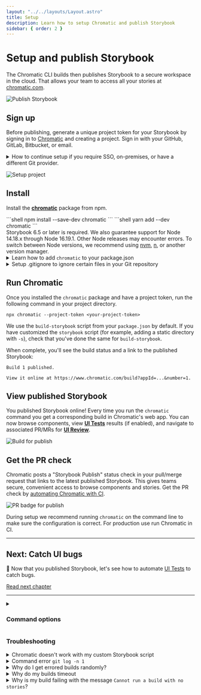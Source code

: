 ```yaml
---
layout: "../../layouts/Layout.astro"
title: Setup
description: Learn how to setup Chromatic and publish Storybook
sidebar: { order: 2 }
---
```



# Setup and publish Storybook

The Chromatic CLI builds then publishes Storybook to a secure workspace in the cloud. That allows your team to access all your stories at [chromatic.com](https://www.chromatic.com/start).

![Publish Storybook](../../images/workflow-publish.png)

## Sign up

Before publishing, generate a unique project token for your Storybook by signing in to [Chromatic](https://www.chromatic.com/start) and creating a project. Sign in with your GitHub, GitLab, Bitbucket, or email.

<details>
<summary id="demo-chromatic-unlinked">How to continue setup if you require SSO, on-premises, or have a different Git provider.</summary>

These instructions will teach you how to setup Chromatic with an ["unlinked" project](/docs/access#unlinked-projects). This can be useful in these situations:

- You need an enterprise plan but want to trial Chromatic in your project first
- You use an OAuth provider that we don't support right now
- You use Git hosting that we don't support right now

Start by signing in using your _personal_ account via any of the supported providers. We'll use this to authenticate you as a user only so the account doesn't have to be associated with your work.

Select "Create a project" and type your project name to create an unlinked project.

![Setup unlinked project](../../images/chromatic-setup-unlinked-project.png)

Nice! You created an unlinked project. This will allow you to get started with [UI Testing](/docs/test) workflow regardless of the underlying git provider. You can then configure your CI system to automatically run a Chromatic build on push.

The Chromatic CLI provides the option to generate a JUnit XML report of your build, which you can use to handle commit / pull request statuses yourself. See [debug options](/docs/cli#debug-options) for details.

Unlinked projects have certain drawbacks:

- You won't get automatic PR checks, so pull requests will not be marked with our status messages. You'll need to set this up manually via your CI provider.
- Authentication and access control must be handled manually through user invites.

Now continue setting up Chromatic [as usual](/docs/setup#install).

</details>

![Setup project](../../images/setup.png)

## Install

Install the [**chromatic**](https://www.npmjs.com/package/chromatic) package from npm.

<Tabs>
  <TabItem label="npm">
    ```shell
    npm install --save-dev chromatic
    ```
  </TabItem>
  <TabItem label="yarn">
    ```shell
    yarn add --dev chromatic
    ```
  </TabItem>
</Tabs>

<div class="aside">Storybook 6.5 or later is required. We also guarantee support for Node 14.18.x through Node 16.19.1. Other Node releases may encounter errors. To switch between Node versions, we recommend using <a href="https://github.com/nvm-sh/nvm">nvm</a>, <a href="https://github.com/tj/n">n</a>, or another version manager.</div>

<details>
<summary>Learn how to add <code>chromatic</code> to your package.json</summary>

The `chromatic` command will also give you the option of adding an npm script to your `package.json` so you can run future builds with `npm run chromatic/yarn chromatic`. If you want to add it manually, it should look something like:

```json
{
  "scripts": {
    "chromatic": "chromatic"
  }
}
```

The above script command will pick up your project token by reading the `CHROMATIC_PROJECT_TOKEN` environment variable. After adding the above, ensure you set `CHROMATIC_PROJECT_TOKEN` when you run builds - such as in your CI config.

If you allowed `chromatic` to add the above line, it will also have written the environment variable to your `package.json`. This environment variable can also be set via your CI config for extra privacy.

</details>

<details>
<summary>Setup .gitignore to ignore certain files in your Git repository</summary>

Running the Chromatic command may generate certain files for logging and debugging purposes. Exactly which files it generates depends on your configuration, but these entries should likely be added to your `.gitignore` file:

```
build-storybook.log
chromatic.log
chromatic-build-*.xml
chromatic-diagnostics.json
```

</details>

## Run Chromatic

Once you installed the `chromatic` package and have a project token, run the following command in your project directory.

```shell
npx chromatic --project-token <your-project-token>
```

<div class="aside">
We use the <code>build-storybook</code> script from your <code>package.json</code> by default. If you have customized the <code>storybook</code> script (for example, adding a static directory with <code>-s</code>), check that you've done the same for <code>build-storybook</code>.
</div>

When complete, you'll see the build status and a link to the published Storybook:

```shell
Build 1 published.

View it online at https://www.chromatic.com/build?appId=...&number=1.
```

## View published Storybook

You published Storybook online! Every time you run the `chromatic` command you get a corresponding build in Chromatic's web app. You can now browse components, view [**UI Tests**](/docs/test) results (if enabled), and navigate to associated PR/MRs for [**UI Review**](/docs/review).

![Build for publish](../../images/build-publish-only.png)

## Get the PR check

Chromatic posts a "Storybook Publish" status check in your pull/merge request that links to the latest published Storybook. This gives teams secure, convenient access to browse components and stories. Get the PR check by [automating Chromatic with CI](/docs/ci).

![PR badge for publish](../../images/prbadge-publish.png)

<div class="aside">During setup we recommend running <code>chromatic</code> on the command line to make sure the configuration is correct. For production use run Chromatic in CI.</div>

---

## Next: Catch UI bugs

📸 Now that you published Storybook, let's see how to automate [UI Tests](/docs/test) to catch bugs.

<a class="btn primary round" href="/docs/test">Read next chapter</a>

---

<details>
<summary><h3 class="no-anchor">Command options</h3></summary>

If you have customized the way your Storybook runs, you may need to pass additional options to the `chromatic` command. Learn more in the [package documentation](https://github.com/chromaui/chromatic-cli#main-options).

</details>

### Troubleshooting

<details>
<summary>Chromatic doesn't work with my custom Storybook script</summary>

We do our best to interpret your Storybook script in package.json, but you might need to pass additional options to the `chromatic` command. [Check out all the options »](/docs/cli)

</details>

<details>
<summary>Command error <code>git log -n 1</code></summary>

This error often appears when `git` is not available in your CI environment. Chromatic uses `git` to associate commits to pull/merge requests and set baselines. We require that an executable git is available (on the `$PATH` ) of the `chromatic` script.

**Common cases:**

- Docker containers: Git may not be installed on certain Docker containers. You'll need to make the image includes Git.
- Heroku CI: Git history isn't available by default. You'll have to give Heroku auth access to your repo so that it can clone it before running CI. This can be unideal. Some customers end up using other CI providers to run Chromatic like GitHub Actions (free) or CircleCI.
- Google Cloud CI: The `.git` folder is ignored by default. Based on [their documentation](https://github.com/GoogleCloudPlatform/cloud-builders/issues/236#issuecomment-374629200) you can try `.gcloudignore`. However, some customers have run into trouble with this solution and instead opted to use other CI providers to run Chromatic like GitHub Actions (free) or CircleCI.
- You don't use Git: Enable Git version control in your project and try Chromatic again.

**Debug yourself:**

- Try running the command manually `git log -n 1 --format="%H,%ct,%ce,%cn"` and check if there are errors

</details>

<details>
<summary>Why do I get errored builds randomly?</summary>

Chromatic builds and runs Storybook flawlessly _most of the time_, but we're not perfect (we wish). Sometimes builds don't run due to rare infrastructure issues. If this happens, try to re-run the build via your CI provider. We keep track of these errors to improve the service.

</details>

<details>
<summary>Why do my builds timeout</summary>

Chromatic takes snapshots very quickly. However, if we lose the connection to your server (for instance if you stop your server mid-build, or your internet connection goes down), builds can time out. Check your connection and try restarting the build.

</details>

<details>
<summary>Why is my build failing with the message <code>Cannot run a build with no stories</code>?</summary>

This happens if certain stories were disabled via the [`chromatic: { disable: true }`](/docs/ignoring-elements#ignore-stories) option at a higher level.

To solve this you can:

1. Remove the top-level [`chromatic: { disable: true }`](/docs/ignoring-elements#ignore-stories) option
1. Enable snapshots for specific stories
1. Run `yarn storybook-build` locally and fix the issues in your stories

</details>
